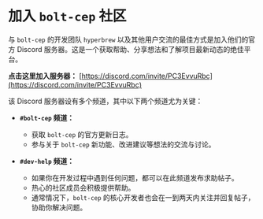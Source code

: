 # 加入 `bolt-cep` 社区

与 `bolt-cep` 的开发团队 `hyperbrew` 以及其他用户交流的最佳方式是加入他们的官方 Discord 服务器。这是一个获取帮助、分享想法和了解项目最新动态的绝佳平台。

**点击这里加入服务器：** [https://discord.com/invite/PC3EvvuRbc](https://discord.com/invite/PC3EvvuRbc)

该 Discord 服务器设有多个频道，其中以下两个频道尤为关键：

*   **`#bolt-cep` 频道：**
    *   获取 `bolt-cep` 的官方更新日志。
    *   参与关于 `bolt-cep` 新功能、改进建议等想法的交流与讨论。

*   **`#dev-help` 频道：**
    *   如果你在开发过程中遇到任何问题，都可以在此频道发布求助帖子。
    *   热心的社区成员会积极提供帮助。
    *   通常情况下，`bolt-cep` 的核心开发者也会在一到两天内关注并回复帖子，协助你解决问题。
